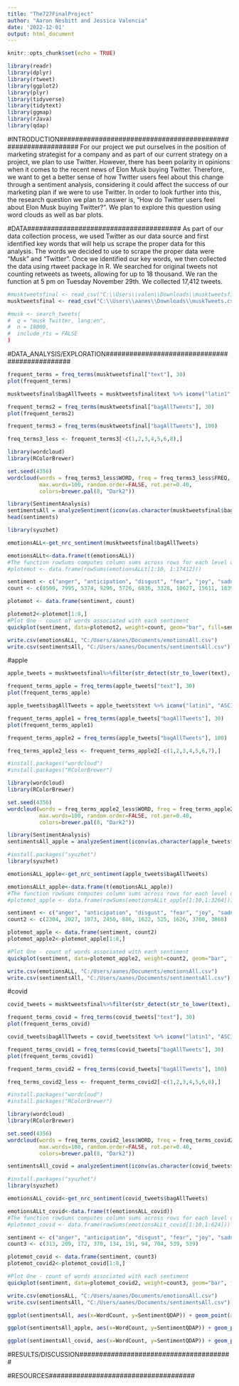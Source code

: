 ```yaml
---
title: "The727FinalProject"
author: "Aaron Nesbitt and Jessica Valencia"
date: '2022-12-01'
output: html_document
---
```


```r
knitr::opts_chunk$set(echo = TRUE)
```

```r
library(readr)
library(dplyr)
library(rtweet)
library(ggplot2)
library(plyr)
library(tidyverse)
library(tidytext)
library(ggmap)
library(rJava)
library(qdap)
```

#INTRODUCTION#############################################################
For our project we put ourselves in the position of marketing strategist for a company and as part of our current strategy on a project, we plan to use Twitter. However, there has been polarity in opinions when it comes to the recent news of Elon Musk buying Twitter. Therefore, we want to get a better sense of how Twitter users feel about this change through a sentiment analysis, considering it could affect the success of our marketing plan if we were to use Twitter. In order to look further into this, the research question we plan to answer is, "How do Twitter users feel about Elon Musk buying Twitter?". We plan to explore this question using word clouds as well as bar plots. 

#DATA#######################################
As part of our data collection process, we used Twitter as our data source and first identified key words that will help us scrape the proper data for this analysis. The words we decided to use to scrape the proper data were "Musk" and "Twitter". Once we identified our key words, we then collected the data using rtweet package in R. We searched for original tweets not counting retweets as tweets, allowing for up to 18 thousand. We ran the function at 5 pm on Tuesday November 29th. We collected 17,412 tweets. 

```r
#musktweetsfinal <- read_csv("C:\\Users\\valen\\Downloads\\musktweetsfinal.csv")
musktweetsfinal <- read_csv("C:\\Users\\aanes\\Downloads\\muskTweets.csv")
```

```r
#musk <- search_tweets(
#  q = "musk Twitter, lang:en",
#  n = 18000,
#  include_rts = FALSE
)
```

#DATA_ANALYSIS/EXPLORATION###############################################
```r
frequent_terms = freq_terms(musktweetsfinal["text"], 30)
plot(frequent_terms)
```

```r
musktweetsfinal$bagAllTweets = musktweetsfinal$text %>% iconv("latin1", "ASCII", sub="") %>% scrubber() %sw% qdapDictionaries::Top200Words
```

```r
frequent_terms2 = freq_terms(musktweetsfinal["bagAllTweets"], 30)
plot(frequent_terms2)
```
```r
frequent_terms3 = freq_terms(musktweetsfinal["bagAllTweets"], 100)
```

```r
freq_terms3_less <- frequent_terms3[-c(1,2,3,4,5,6,8),]
```

```r
library(wordcloud)
library(RColorBrewer)
```

```r
set.seed(4356)
wordcloud(words = freq_terms3_less$WORD, freq = freq_terms3_less$FREQ, min.freq = 5,
          max.words=100, random.order=FALSE, rot.per=0.40, 
          colors=brewer.pal(8, "Dark2"))
```

```r
library(SentimentAnalysis)
sentimentsAll = analyzeSentiment(iconv(as.character(musktweetsfinal$bagAllTweets), to='UTF-8'))
head(sentiments)
```

```r
library(syuzhet)
```

```r
emotionsALL<-get_nrc_sentiment(musktweetsfinal$bagAllTweets)

```

```r
emotionsALLt<-data.frame(t(emotionsALL))
#The function rowSums computes column sums across rows for each level of a grouping variable.
#plotemot <- data.frame(rowSums(emotionsALLt[1:10, 1:17412]))

sentiment <- c("anger", "anticipation", "disgust", "fear", "joy", "sadness", "suprise", "trust", "negative", "postitive")
count <- c(8500, 7995, 5374, 9296, 5726, 6836, 3328, 10627, 15611, 18394)

plotemot <- data.frame(sentiment, count)

plotemot2<-plotemot[1:8,]
#Plot One - count of words associated with each sentiment
quickplot(sentiment, data=plotemot2, weight=count, geom="bar", fill=sentiment, ylab="count")+ggtitle("Survey sentiments")

```

```r
write.csv(emotionsALL, "C:/Users/aanes/Documents/emotionsAll.csv")
write.csv(sentimentsAll, "C:/Users/aanes/Documents/sentimentsAll.csv")
```

#apple
```R
apple_tweets = musktweetsfinal%>%filter(str_detect(str_to_lower(text), "apple") == TRUE)
```

```r
frequent_terms_apple = freq_terms(apple_tweets["text"], 30)
plot(frequent_terms_apple)
```

```r
apple_tweets$bagAllTweets = apple_tweets$text %>% iconv("latin1", "ASCII", sub="") %>% scrubber() %sw% qdapDictionaries::Top200Words
```

```r
frequent_terms_apple1 = freq_terms(apple_tweets["bagAllTweets"], 30)
plot(frequent_terms_apple1)
```
```r
frequent_terms_apple2 = freq_terms(apple_tweets["bagAllTweets"], 100)
```

```r
freq_terms_apple2_less <- frequent_terms_apple2[-c(1,2,3,4,5,6,7),]
```

```r
#install.packages("wordcloud")
#install.packages("RColorBrewer")

library(wordcloud)
library(RColorBrewer)
```

```r
set.seed(4356)
wordcloud(words = freq_terms_apple2_less$WORD, freq = freq_terms_apple2_less$FREQ, min.freq = 5,
          max.words=100, random.order=FALSE, rot.per=0.40, 
          colors=brewer.pal(8, "Dark2"))
```

```r
library(SentimentAnalysis)
sentimentsAll_apple = analyzeSentiment(iconv(as.character(apple_tweets$bagAllTweets), to='UTF-8'))
```

```r
#install.packages("syuzhet")
library(syuzhet)
```

```r
emotionsALL_apple<-get_nrc_sentiment(apple_tweets$bagAllTweets)

```

```r
emotionsALLt_apple<-data.frame(t(emotionsALL_apple))
#The function rowSums computes column sums across rows for each level of a grouping variable.
#plotemot_apple <- data.frame(rowSums(emotionsALLt_apple[1:10,1:3264]))

sentiment <- c("anger", "anticipation", "disgust", "fear", "joy", "sadness", "suprise", "trust", "negative", "postitive")
count2 <- c(2304, 2027, 1073, 2450, 886, 1622, 525, 1626, 3700, 3868)

plotemot_apple <- data.frame(sentiment, count2)
plotemot_apple2<-plotemot_apple[1:8,]

#Plot One - count of words associated with each sentiment
quickplot(sentiment, data=plotemot_apple2, weight=count2, geom="bar", fill=sentiment, ylab="count")+ggtitle("Survey sentiments")

```
```r
write.csv(emotionsALL, "C:/Users/aanes/Documents/emotionsAll.csv")
write.csv(sentimentsAll, "C:/Users/aanes/Documents/sentimentsAll.csv")
```

#covid

```R
covid_tweets = musktweetsfinal%>%filter(str_detect(str_to_lower(text), "covid") == TRUE)
```

```r
frequent_terms_covid = freq_terms(covid_tweets["text"], 30)
plot(frequent_terms_covid)
```

```r
covid_tweets$bagAllTweets = covid_tweets$text %>% iconv("latin1", "ASCII", sub="") %>% scrubber() %sw% qdapDictionaries::Top200Words
```

```r
frequent_terms_covid1 = freq_terms(covid_tweets["bagAllTweets"], 30)
plot(frequent_terms_covid1)
```

```r
frequent_terms_covid2 = freq_terms(covid_tweets["bagAllTweets"], 100)
```

```r
freq_terms_covid2_less <- frequent_terms_covid2[-c(1,2,3,4,5,6,8),]
```

```r
#install.packages("wordcloud")
#install.packages("RColorBrewer")

library(wordcloud)
library(RColorBrewer)
```

```r
set.seed(4356)
wordcloud(words = freq_terms_covid2_less$WORD, freq = freq_terms_covid2_less$FREQ, min.freq = 5,
          max.words=100, random.order=FALSE, rot.per=0.40, 
          colors=brewer.pal(8, "Dark2"))
```

```r
sentimentsAll_covid = analyzeSentiment(iconv(as.character(covid_tweets$bagAllTweets), to='UTF-8'))
```

```r
#install.packages("syuzhet")
library(syuzhet)
```

```r
emotionsALL_covid<-get_nrc_sentiment(covid_tweets$bagAllTweets)

```

```r
emotionsALLt_covid<-data.frame(t(emotionsALL_covid))
#The function rowSums computes column sums across rows for each level of a grouping variable.
#plotemot_covid <- data.frame(rowSums(emotionsALLt_covid[1:10,1:624]))

sentiment <- c("anger", "anticipation", "disgust", "fear", "joy", "sadness", "suprise", "trust", "negative", "postitive")
count3 <- c(313, 209, 172, 370, 134, 191, 94, 704, 539, 539)

plotemot_covid <- data.frame(sentiment, count3)
plotemot_covid2<-plotemot_covid[1:8,]

#Plot One - count of words associated with each sentiment
quickplot(sentiment, data=plotemot_covid2, weight=count3, geom="bar", fill=sentiment, ylab="count")+ggtitle("Survey sentiments")

```

```r
write.csv(emotionsALL, "C:/Users/aanes/Documents/emotionsAll.csv")
write.csv(sentimentsAll, "C:/Users/aanes/Documents/sentimentsAll.csv")
```


```r
ggplot(sentimentsAll, aes(x=WordCount, y=SentimentQDAP)) + geom_point(alpha=.1) + geom_smooth()
```

```r
ggplot(sentimentsAll_apple, aes(x=WordCount, y=SentimentQDAP)) + geom_point(alpha=.1) + geom_smooth()
```

```r
ggplot(sentimentsAll_covid, aes(x=WordCount, y=SentimentQDAP)) + geom_point(alpha=.1) + geom_smooth()
```


#RESULTS/DISCUSSION#######################################

#RESOURCES#####################################
